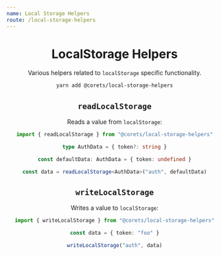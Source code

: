 ```yaml
---
name: Local Storage Helpers
route: /local-storage-helpers
---
```



<Header repository="local-storage-helpers" />

# LocalStorage Helpers

Various helpers related to `localStorage` specific functionality.

```bash
yarn add @corets/local-storage-helpers
```
## `readLocalStorage`

Reads a value from `localStorage`:

```ts
import { readLocalStorage } from "@corets/local-storage-helpers"

type AuthData = { token?: string }

const defaultData: AuthData = { token: undefined }

const data = readLocalStorage<AuthData>("auth", defaultData)
```

## `writeLocalStorage`

Writes a value to `localStorage`:

```ts
import { writeLocalStorage } from "@corets/local-storage-helpers"

const data = { token: "foo" }

writeLocalStorage("auth", data)
```

